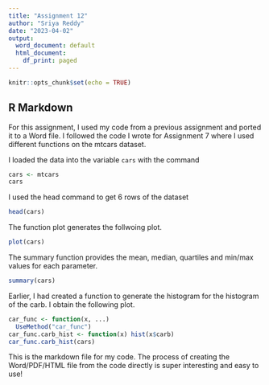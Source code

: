 ```yaml
---
title: "Assignment 12"
author: "Sriya Reddy"
date: "2023-04-02"
output:
  word_document: default
  html_document:
    df_print: paged
---
```


```r
knitr::opts_chunk$set(echo = TRUE)
```

## R Markdown

For this assignment, I used my code from a previous assignment and ported it to a Word file. I followed the code I wrote for Assignment 7 where I used different functions on the mtcars dataset.

I loaded the data into the variable `cars` with the command


```r
cars <- mtcars
cars
```


I used the head command to get 6 rows of the dataset

```r
head(cars)
```
The function plot generates the follwoing plot. 
```r
plot(cars)
```

The summary function provides the mean, median, quartiles and min/max values for each parameter. 
```r
summary(cars)
```

Earlier, I had created a function to generate the histogram for the histogram of the carb. I obtain the following plot. 
```r
car_func <- function(x, ...)
  UseMethod("car_func")
car_func.carb_hist <- function(x) hist(x$carb)
car_func.carb_hist(cars)
```
This is the markdown file for my code. 
The process of creating the Word/PDF/HTML file from the code directly is super interesting and easy to use!
